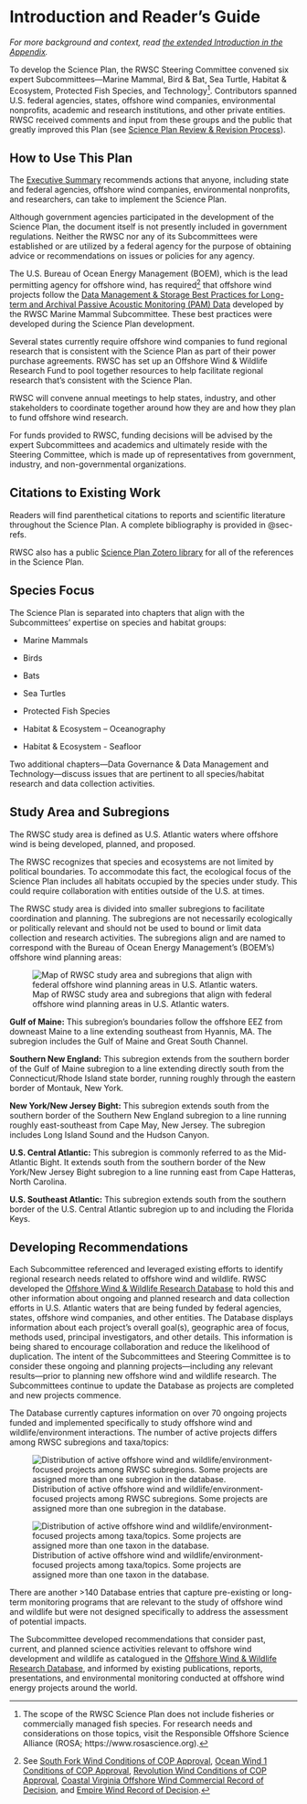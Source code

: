 # Introduction and Reader's Guide {#sec-intro}

*For more background and context, read [the extended Introduction in the Appendix](append-intro.qmd).*

To develop the Science Plan, the RWSC Steering Committee convened six expert Subcommittees---Marine Mammal, Bird & Bat, Sea Turtle, Habitat & Ecosystem, Protected Fish Species, and Technology[^intro-1].
Contributors spanned U.S. federal agencies, states, offshore wind companies, environmental nonprofits, academic and research institutions, and other private entities.
RWSC received comments and input from these groups and the public that greatly improved this Plan (see [Science Plan Review & Revision Process](review.qmd)).

## How to Use This Plan {.unnumbered}

The [Executive Summary](executive-summary.qmd) recommends actions that anyone, including state and federal agencies, offshore wind companies, environmental nonprofits, and researchers, can take to implement the Science Plan.

Although government agencies participated in the development of the Science Plan, the document itself is not presently included in government regulations.
Neither the RWSC nor any of its Subcommittees were established or are utilized by a federal agency for the purpose of obtaining advice or recommendations on issues or policies for any agency.

The U.S. Bureau of Ocean Energy Management (BOEM), which is the lead permitting agency for offshore wind, has required[^intro-2] that offshore wind projects follow the [Data Management & Storage Best Practices for Long-term and Archival Passive Acoustic Monitoring (PAM) Data](https://rwscollab.github.io/pam-data-mgmt/) developed by the RWSC Marine Mammal Subcommittee.
These best practices were developed during the Science Plan development.

Several states currently require offshore wind companies to fund regional research that is consistent with the Science Plan as part of their power purchase agreements.
RWSC has set up an Offshore Wind & Wildlife Research Fund to pool together resources to help facilitate regional research that’s consistent with the Science Plan.

RWSC will convene annual meetings to help states, industry, and other stakeholders to coordinate together around how they are and how they plan to fund offshore wind research.

For funds provided to RWSC, funding decisions will be advised by the expert Subcommittees and academics and ultimately reside with the Steering Committee, which is made up of representatives from government, industry, and non-governmental organizations.

## Citations to Existing Work {.unnumbered}

Readers will find parenthetical citations to reports and scientific literature throughout the Science Plan.
A complete bibliography is provided in @sec-refs.

RWSC also has a public [Science Plan Zotero library](https://www.zotero.org/groups/5235886/rwsc_science_plan) for all of the references in the Science Plan.

## Species Focus {.unnumbered}

The Science Plan is separated into chapters that align with the Subcommittees' expertise on species and habitat groups:

-   Marine Mammals

-   Birds

-   Bats

-   Sea Turtles

-   Protected Fish Species

-   Habitat & Ecosystem -- Oceanography

-   Habitat & Ecosystem - Seafloor

Two additional chapters---Data Governance & Data Management and Technology---discuss issues that are pertinent to all species/habitat research and data collection activities.

## Study Area and Subregions {.unnumbered}

The RWSC study area is defined as U.S.
Atlantic waters where offshore wind is being developed, planned, and proposed.

The RWSC recognizes that species and ecosystems are not limited by political boundaries.
To accommodate this fact, the ecological focus of the Science Plan includes all habitats occupied by the species under study.
This could require collaboration with entities outside of the U.S. at times.

The RWSC study area is divided into smaller subregions to facilitate coordination and planning.
The subregions are not necessarily ecologically or politically relevant and should not be used to bound or limit data collection and research activities.
The subregions align and are named to correspond with the Bureau of Ocean Energy Management's (BOEM's) offshore wind planning areas:

![Map of RWSC study area and subregions that align with federal offshore wind planning areas in U.S. Atlantic waters.](figures/subregions.png){fig-align="center"}

**Gulf of Maine:** This subregion's boundaries follow the offshore EEZ from downeast Maine to a line extending southeast from Hyannis, MA. The subregion includes the Gulf of Maine and Great South Channel.

**Southern New England:** This subregion extends from the southern border of the Gulf of Maine subregion to a line extending directly south from the Connecticut/Rhode Island state border, running roughly through the eastern border of Montauk, New York.

**New York/New Jersey Bight:** This subregion extends south from the southern border of the Southern New England subregion to a line running roughly east-southeast from Cape May, New Jersey.
The subregion includes Long Island Sound and the Hudson Canyon.

**U.S. Central Atlantic:** This subregion is commonly referred to as the Mid-Atlantic Bight.
It extends south from the southern border of the New York/New Jersey Bight subregion to a line running east from Cape Hatteras, North Carolina.

**U.S. Southeast Atlantic:** This subregion extends south from the southern border of the U.S.
Central Atlantic subregion up to and including the Florida Keys.

## Developing Recommendations {.unnumbered}

Each Subcommittee referenced and leveraged existing efforts to identify regional research needs related to offshore wind and wildlife.
RWSC developed the [Offshore Wind & Wildlife Research Database](https://database.rwsc.org/) to hold this and other information about ongoing and planned research and data collection efforts in U.S.
Atlantic waters that are being funded by federal agencies, states, offshore wind companies, and other entities.
The Database displays information about each project's overall goal(s), geographic area of focus, methods used, principal investigators, and other details.
This information is being shared to encourage collaboration and reduce the likelihood of duplication.
The intent of the Subcommittees and Steering Committee is to consider these ongoing and planning projects---including any relevant results---prior to planning new offshore wind and wildlife research.
The Subcommittees continue to update the Database as projects are completed and new projects commence.

The Database currently captures information on over 70 ongoing projects funded and implemented specifically to study offshore wind and wildlife/environment interactions.
The number of active projects differs among RWSC subregions and taxa/topics:

![Distribution of active offshore wind and wildlife/environment-focused projects among RWSC subregions. Some projects are assigned more than one subregion in the database.](figures/database_summary1.png){fig-align="center"}

![Distribution of active offshore wind and wildlife/environment-focused projects among taxa/topics. Some projects are assigned more than one taxon in the database.](figures/database_summary2.png){fig-align="center"}

There are another \>140 Database entries that capture pre-existing or long-term monitoring programs that are relevant to the study of offshore wind and wildlife but were not designed specifically to address the assessment of potential impacts.

The Subcommittee developed recommendations that consider past, current, and planned science activities relevant to offshore wind development and wildlife as catalogued in the [Offshore Wind & Wildlife Research Database](https://database.rwsc.org/), and informed by existing publications, reports, presentations, and environmental monitoring conducted at offshore wind energy projects around the world.

[^intro-1]: The scope of the RWSC Science Plan does not include fisheries or commercially managed fish species.
    For research needs and considerations on those topics, visit the Responsible Offshore Science Alliance (ROSA; https://www.rosascience.org).

[^intro-2]: See [South Fork Wind Conditions of COP Approval](https://www.boem.gov/renewable-energy/state-activities/south-fork), [Ocean Wind 1 Conditions of COP Approval](https://www.boem.gov/renewable-energy/state-activities/ocean-wind-1), [Revolution Wind Conditions of COP Approval](https://www.boem.gov/renewable-energy/state-activities/revolution-wind), [Coastal Virginia Offshore Wind Commercial Record of Decision](https://www.boem.gov/renewable-energy/state-activities/CVOW-C), and [Empire Wind Record of Decision](https://www.boem.gov/renewable-energy/state-activities/empire-wind).
